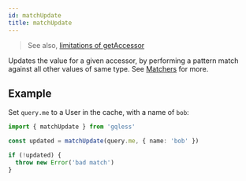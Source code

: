 ```yaml
---
id: matchUpdate
title: matchUpdate
---
```


> See also, [limitations of getAccessor](/docs/api/gqless/getAccessor#limitations)

Updates the value for a given accessor, by performing a pattern match against all other values of same type. See [Matchers](/docs/matchers) for more.

## Example

Set `query.me` to a User in the cache, with a name of `bob`:

```ts
import { matchUpdate } from 'gqless'

const updated = matchUpdate(query.me, { name: 'bob' })

if (!updated) {
  throw new Error('bad match')
}
```
